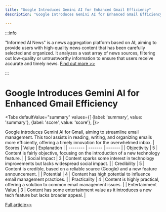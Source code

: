 ```yaml
---
title: "Google Introduces Gemini AI for Enhanced Gmail Efficiency"
description: "Google Introduces Gemini AI for Enhanced Gmail Efficiency"

---
```



:::info

"Informed AI News" is a news aggregation platform based on AI, aiming to provide users with high-quality news content that has been carefully selected and organized. It analyzes a vast array of news sources, filtering out low-quality or untrustworthy information to ensure that users receive accurate and timely news.  [Find out more >>](/)

:::

# Google Introduces Gemini AI for Enhanced Gmail Efficiency


<Tabs
	defaultValue="summary"
	values={[
	{label: 'summary', value: 'summary'},
	{label: 'score', value: 'score'},
]}>
<TabItem value="summary">


Google introduces Gemini AI for Gmail, aiming to streamline email management. This tool assists in reading, writing, and organizing emails more efficiently, offering a timely innovation for the overwhelmed inbox.
</TabItem>
<TabItem value="score">
	| Scores     | Value   | Explanation |
	| -------- | ------- | ------- |
	| Objectivity  | 5    | Content is fairly objective, focusing on the introduction of a new technology feature.    |
	| Social Impact | 3     | Content sparks some interest in technology improvements but lacks widespread social impact.    |
	| Credibility    | 5    | Content is credible, based on a reliable source (Google) and a new feature announcement.    |
	| Potential    | 4    | Content has high potential to influence email management practices.    |
	| Practicality    | 4    | Content is highly practical, offering a solution to common email management issues.    |
	| Entertainment Value    | 3    | Content has some entertainment value as it introduces a new tech feature but lacks broader appeal.    |
</TabItem>
</Tabs>

[Full article>>](https://www.cnet.com/tech/mobile/too-many-emails-this-new-gmail-ai-feature-can-help/#ftag=CAD590a51e)
